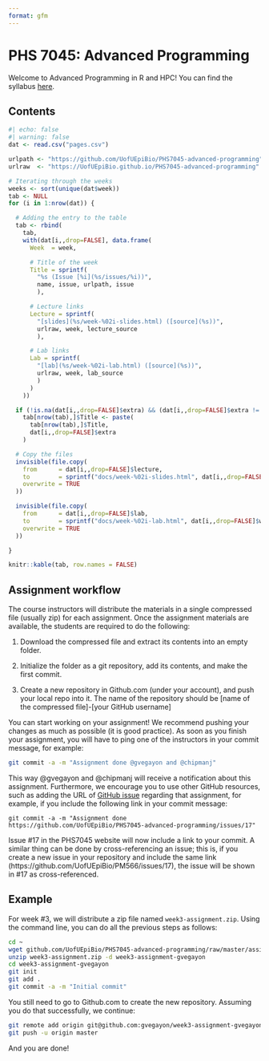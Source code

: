 ```yaml
---
format: gfm
---
```


# PHS 7045: Advanced Programming

Welcome to Advanced Programming in R and HPC! You can find the syllabus [here](syllabus.md).

## Contents

```r
#| echo: false
#| warning: false
dat <- read.csv("pages.csv")

urlpath <- "https://github.com/UofUEpiBio/PHS7045-advanced-programming"
urlraw  <- "https://UofUEpiBio.github.io/PHS7045-advanced-programming"

# Iterating through the weeks
weeks <- sort(unique(dat$week))
tab <- NULL
for (i in 1:nrow(dat)) {

  # Adding the entry to the table
  tab <- rbind(
    tab,
    with(dat[i,,drop=FALSE], data.frame(
      Week  = week,

      # Title of the week
      Title = sprintf(
        "%s (Issue [%i](%s/issues/%i))",
        name, issue, urlpath, issue
        ),

      # Lecture links
      Lecture = sprintf(
        "[slides](%s/week-%02i-slides.html) ([source](%s))",
        urlraw, week, lecture_source 
        ),

      # Lab links
      Lab = sprintf(
        "[lab](%s/week-%02i-lab.html) ([source](%s))",
        urlraw, week, lab_source 
        )
      )
    ))

  if (!is.na(dat[i,,drop=FALSE]$extra) && (dat[i,,drop=FALSE]$extra != ""))
    tab[nrow(tab),]$Title <- paste(
      tab[nrow(tab),]$Title,
      dat[i,,drop=FALSE]$extra
    )

  # Copy the files
  invisible(file.copy(
    from      = dat[i,,drop=FALSE]$lecture,
    to        = sprintf("docs/week-%02i-slides.html", dat[i,,drop=FALSE]$week), 
    overwrite = TRUE
  ))

  invisible(file.copy(
    from      = dat[i,,drop=FALSE]$lab,
    to        = sprintf("docs/week-%02i-lab.html", dat[i,,drop=FALSE]$week), 
    overwrite = TRUE
  ))

}

knitr::kable(tab, row.names = FALSE)
```

## Assignment workflow

The course instructors will distribute the materials in a single compressed file (usually zip) for each assignment. Once the assignment materials are
available, the students are required to do the following: 

1. Download the compressed file and extract its contents into an empty folder.

2. Initialize the folder as a git repository, add its contents, and make
   the first commit.

3. Create a new repository in Github.com (under your account), and push your local repo into it. The name of the repository should be [name of the compressed file]-[your GitHub username]

You can start working on your assignment! We recommend pushing your changes as much as possible (it is good practice). As soon as you finish your assignment, you will have to ping one of the instructors in your commit message, for example:

```sh
git commit -a -m "Assignment done @gvegayon and @chipmanj"
```

This way @gvegayon and @chipmanj will receive a notification about this assignment. Furthermore, we encourage you to use other GitHub resources, such as adding the URL of [GitHub issue]() regarding that assignment, for example, if you include the following link in your commit message:

```
git commit -a -m "Assignment done https://github.com/UofUEpiBio/PHS7045-advanced-programming/issues/17"
```

Issue #17 in the PHS7045 website will now include a link to your commit. A similar thing can be done by cross-referencing an issue; this is, if you create a new issue in your repository and include the same link (https://github.com/UofUEpiBio/PM566/issues/17), the issue will be shown in #17 as cross-referenced.

## Example

For week #3, we will distribute a zip file named `week3-assignment.zip`. Using the command line, you can do all the previous steps as follows:

```sh
cd ~
wget github.com/UofUEpiBio/PHS7045-advanced-programming/raw/master/assignments/week3-assignment.zip
unzip week3-assignment.zip -d week3-assignment-gvegayon
cd week3-assignment-gvegayon
git init
git add .
git commit -a -m "Initial commit"
```

You still need to go to Github.com to create the new repository. Assuming you do that successfully, we continue:

```sh
git remote add origin git@github.com:gvegayon/week3-assignment-gvegayon.git
git push -u origin master
```

And you are done!

